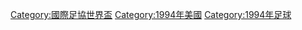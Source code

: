 {{Commonscat|FIFA World Cup 1994}}

[[Category:國際足協世界盃|Category:國際足協世界盃]]
[[Category:1994年美國|Category:1994年美國]]
[[Category:1994年足球|Category:1994年足球]]
